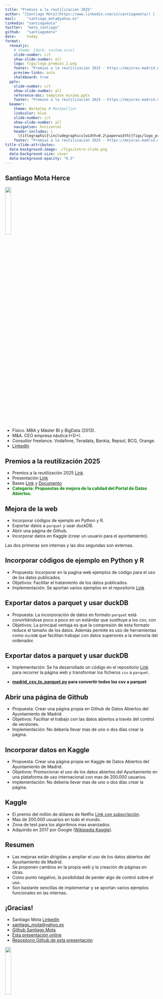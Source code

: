 ```yaml
---
title: "Premios a la reutilización 2025"
author: "[Santiago Mota](https://www.linkedin.com/in/santiagomota/) | [Presentación](https://mejoras-madrid.netlify.app/)"
mail:     "santiago_mota@yahoo.es"
linkedin: "santiagomota"
twitter:  "mota_santiago"
github:   "santiagomota"
date:     today
format: 
  revealjs:
    # theme: [dark, custom.scss]
    slide-number: c/t
    show-slide-number: all
    logo: figs/logo_premios_2.png
    footer: "Premios a la reutilización 2025 - https://mejoras-madrid.netlify.app/"
    preview-links: auto
    chalkboard: true
  pptx:
    slide-number: c/t
    show-slide-number: all
    reference-doc: template_minima.pptx
    footer: "Premios a la reutilización 2025 - https://mejoras-madrid.netlify.app/"  
  beamer: 
    theme: Berkeley # Montpellier  
    linkcolor: blue
    slide-number: c/t
    show-slide-number: all   
    navigation: horizontal
    header-includes: |
      \titlegraphic{\includegraphics[width=0.2\paperwidth]{figs/logo_premios_2.png}}
    footer: "Premios a la reutilización 2025 - https://mejoras-madrid.netlify.app/"
title-slide-attributes:
  data-background-image: ./figs/intro-slide.png
  data-background-size: cover
  data-background-opacity: "0.5"
---
```



## Santiago Mota Herce {.smallerTitle}

![](./figs/00017_2e.jpg){.absolute bottom=0 right=0 width="20%"}

- Físico. MBA y Máster BI y BigData (2013).
- M&A. CEO empresa náutica I+D+I.
- Consultor freelance. Vodafone, Teradata, Bankia, Repsol, BCG, Orange.
- [LinkedIn](https://www.linkedin.com/in/santiagomota/)


## Premios a la reutilización 2025 {.smallerTitle}

- Premios a la reutilización 2025 [Link](https://datos.madrid.es/portal/site/egob/menuitem.3efdb29b813ad8241e830cc2a8a409a0/?vgnextoid=ff7e9b21d6a37910VgnVCM2000001f4a900aRCRD&vgnextchannel=e7a412b9ace9f310VgnVCM100000171f5a0aRCRD&vgnextfmt=default)
- Presentación [Link](https://sede.madrid.es/portal/site/tramites/menuitem.62876cb64654a55e2dbd7003a8a409a0/?vgnextoid=4c0731b003027910VgnVCM1000001d4a900aRCRD&vgnextchannel=23a99c5ffb020310VgnVCM100000171f5a0aRCRD&vgnextfmt=default)
- Bases [Link](https://sede.madrid.es/portal/site/tramites/menuitem.b4c91589e7f6a5d829da39e5a8a409a0/?vgnextoid=d8f12a3a40b17910VgnVCM1000001d4a900aRCRD&vgnextchannel=741d814231ede410VgnVCM1000000b205a0aRCRD&vgnextfmt=default) y [Documento](./varios/boam9895_2291.pdf)
- <strong><span style="color: green;">Categoría: Propuestas de mejora de la calidad del Portal de Datos Abiertos.</span></strong>


## Mejora de la web{.smallerTitle}

- Incorporar códigos de ejemplo en Python y R.
- Exportar datos a `parquet` y usar duckDB.
- Abrir una página de Github.
- Incorporar datos en Kaggle (crear un usuario para el ayuntamiento).

Las dos primeras son internas y las dos segundas son externas.


## Incorporar códigos de ejemplo en Python y R

- Propuesta: Incorporar en la pagina web ejemplos de código para el uso de los datos publicados.
- Objetivos: Facilitar el tratamiento de los datos publicados.
- Implementación: Se aportan varios ejemplos en el repositorio [Link](https://github.com/santiagomota/madrid-open-data-mejora)


## Exportar datos a parquet y usar duckDB

- Propuesta: La incorporación de datos en formato `parquet` está convirtiéndose poco a poco en un estándar que sustituye a los csv, con 
- Objetivos: La principal ventaja es que la compresión de esta formato reduce el tamaño de los datos. Además permite es uso de herramientas como `duckDB` que facilitan trabajar con datos superiores a la memoria del ordenador. 


## Exportar datos a parquet y usar duckDB

- Implementación: Se ha desarrollado un código en el repositorio [Link](https://github.com/santiagomota/madrid-open-data-mejora) para recorrer la página web y transformar los ficheros `csv` a `parquet`. 

- **[madrid_csv_to_parquet.py](/media/enero/Disco3ATA/Varios/R/Archivos/datos_madrid/madrid_csv_to_parquet.py) para convertir todos los csv a parquet**


## Abrir una página de Github

- Propuesta: Crear una página propia en Github de Datos Abiertos del Ayuntamiento de Madrid.
- Objetivos: Facilitar el trabajo con las datos abiertos a través del control de versiones.
- Implementación: No debería llevar mas de uno o dos días crear la página.


## Incorporar datos en Kaggle

- Propuesta: Crear una página propia en Kaggle de Datos Abiertos del Ayuntamiento de Madrid.
- Objetivos: Promocionar el uso de los datos abiertos del Ayuntamiento en una plataforma de uso internacional con mas de 200.000 usuarios.
- Implementación: No debería llevar mas de uno o dos días crear la página.


## Kaggle {.smallerTitle}

- El premio del millón de dólares de Netflix [Link con subscripción](https://www.wired.com/2009/09/bellkors-pragmatic-chaos-wins-1-million-netflix-prize/).
- Mas de 200.000 usuarios en todo el mundo.
- Zona de test para los algoritmos mas avanzados.
- Adquirido en 2017 por Google ([Wikipedia Kaggle](https://en.wikipedia.org/wiki/Kaggle)).


## Resumen

- Las mejoras están dirigidas a ampliar el uso de los datos abiertos del Ayuntamiento de Madrid.
- Se proponen cambios en la propia web y la creación de páginas en otras.
- Como punto negativo, la posibilidad de perder algo de control sobre el uso.
- Son bastante sencillas de implementar y se aportan varios ejemplos funcionales en las internas.


## ¡Gracias!{.center-title-slide}

- Santiago Mota [LinkedIn](https://www.linkedin.com/in/santiagomota/) 
- [santiago_mota@yahoo.es](santiago_mota@yahoo.es) 
- [Github Santiago Mota](https://github.com/santiagomota)
- [Esta presentación online](https://mejoras-madrid.netlify.app/)
- [Repositorio Github de esta presentación](https://github.com/santiagomota/datos-madrid-presentacion)

![](./figs/Concurso_presentacion_Github.svg){fig-align="right" width="20%"}
